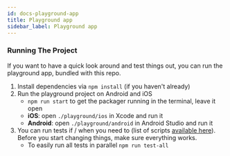 ```yaml
---
id: docs-playground-app
title: Playground app
sidebar_label: Playground app
---
```


### Running The Project

If you want to have a quick look around and test things out, you can run the playground app, bundled with this repo.

1. Install dependencies via `npm install` (if you haven't already)
2. Run the playground project on Android and iOS
    - `npm run start` to get the packager running in the terminal, leave it open
    - **iOS**: open `./playground/ios` in Xcode and run it
    - **Android**: open `./playground/android` in Android Studio and run it
3. You can run tests if / when you need to (list of scripts [available here](contributing#scripts)). Before you start changing things, make sure everything works.
	- To easily run all tests in parallel `npm run test-all`
